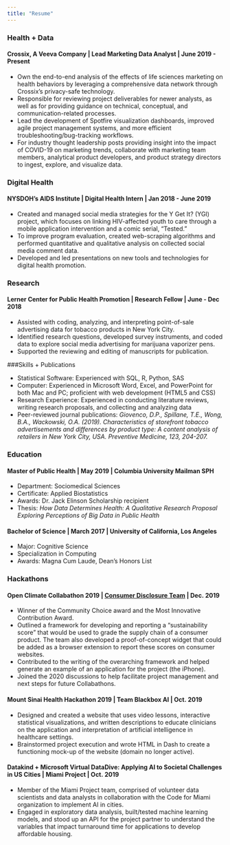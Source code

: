 ```yaml
---
title: "Resume"
---
```


### Health + Data 

#### Crossix, A Veeva Company | Lead Marketing Data Analyst | June 2019 - Present
* Own the end-to-end analysis of the effects of life sciences marketing on health behaviors by leveraging a comprehensive data network through Crossix’s privacy-safe technology.
* Responsible for reviewing project deliverables for newer analysts, as well as for providing guidance on technical, conceptual, and communication-related processes.
* Lead the development of Spotfire visualization dashboards, improved agile project management systems, and more efficient troubleshooting/bug-tracking workflows.
* For industry thought leadership posts providing insight into the impact of COVID-19 on marketing trends, collaborate with marketing team members, analytical product developers, and product strategy directors to ingest, explore, and visualize data.
 
### Digital Health 

#### NYSDOH's AIDS Institute | Digital Health Intern | Jan 2018 - June 2019
* Created and managed social media strategies for the Y Get It? (YGI) project, which focuses on linking HIV-affected youth to care through a mobile application intervention and a comic serial, “Tested.”    
* To improve program evaluation, created web-scraping algorithms and performed quantitative and qualitative analysis on collected social media comment data.
* Developed and led presentations on new tools and technologies for digital health promotion.

### Research 

#### Lerner Center for Public Health Promotion | Research Fellow | June - Dec 2018
* Assisted with coding, analyzing, and interpreting point-of-sale advertising data for tobacco products in New York City.
* Identified research questions, developed survey instruments, and coded data to explore social media advertising for marijuana vaporizer pens.
* Supported the reviewing and editing of manuscripts for publication.

###Skills + Publications

* Statistical Software: Experienced with SQL, R, Python, SAS
* Computer: Experienced in Microsoft Word, Excel, and PowerPoint for both Mac and PC; proficient with web development (HTML5 and CSS)
* Research Experience: Experienced in conducting literature reviews, writing research proposals, and collecting and analyzing data
* Peer-reviewed journal publications: *Giovenco, D.P., Spillane, T.E., Wong, B.A., Wackowski, O.A. (2019). Characteristics of storefront tobacco advertisements and differences by product type: A content analysis of retailers in New York City, USA. Preventive Medicine, 123, 204-207.*

### Education

#### Master of Public Health | May 2019 | Columbia University Mailman SPH
* Department: Sociomedical Sciences
* Certificate: Applied Biostatistics
* Awards: Dr. Jack Elinson Scholarship recipient
* Thesis: *How Data Determines Health: A Qualitative Research Proposal Exploring Perceptions of Big Data in Public Health*

#### Bachelor of Science | March 2017 | University of California, Los Angeles
* Major: Cognitive Science
* Specialization in Computing
* Awards: Magna Cum Laude, Dean's Honors List

### Hackathons

#### Open Climate Collabathon 2019 | [Consumer Disclosure Team](https://collabathon-docs.openclimate.earth/hacks/team-contributions/consumer-disclosure-and-sustainable-supply-chains) | Dec. 2019
*	Winner of the Community Choice award and the Most Innovative Contribution Award.
*	Outlined a framework for developing and reporting a "sustainability score" that would be used to grade the supply chain of a consumer product. The team also developed a proof-of-concept widget that could be added as a browser extension to report these scores on consumer websites.
*	Contributed to the writing of the overarching framework and helped generate an example of an application for the project (the iPhone). 
*	Joined the 2020 discussions to help facilitate project management and next steps for future Collabathons.

#### Mount Sinai Health Hackathon 2019 | Team Blackbox AI | Oct. 2019
*	Designed and created a website that uses video lessons, interactive statistical visualizations, and written descriptions to educate clinicians on the application and interpretation of artificial intelligence in healthcare settings.
*	Brainstormed project execution and wrote HTML in Dash to create a functioning mock-up of the website (domain no longer active).

#### Datakind + Microsoft Virtual DataDive: Applying AI to Societal Challenges in US Cities | Miami Project | Oct. 2019
*	Member of the Miami Project team, comprised of volunteer data scientists and data analysts in collaboration with the Code for Miami organization to implement AI in cities.
*	Engaged in exploratory data analysis, built/tested machine learning models, and stood up an API for the project partner to understand the variables that impact turnaround time for applications to develop affordable housing. 

